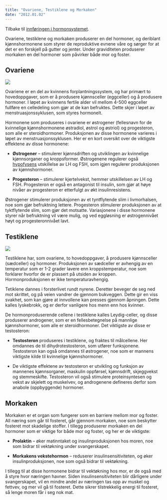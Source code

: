 ```yaml
---
title: "Ovariene, Testiklene og Morkaken"
date: "2012.01.02"
---
```


Tilbake til [innføringen i hormonsystemet](../../hormonsystemet.qmd "En innføring i hormonsystemet").

Ovariene, testiklene og morkaken produserer en del hormoner, og deriblant kjønnshormonene som styrer de reproduktive evnene våre og sørger for at det er en forskjell på gutter og jenter. Under graviditeten produserer morkaken en del hormoner som påvirker både mor og foster.

## Ovariene

![](images/clipboard-3412821288.png)

Ovariene er en del av kvinnens forplantningssystem, og har primært to hovedoppgaver, som er å produsere kjønnsceller (eggceller) og å produsere hormoner. I løpet av kvinnens fertile alder vil mellom 4-500 eggceller fullføre en celledeling som gjør at de kan befruktes. Dette skjer i løpet av menstruasjonssyklusen, som styres hormonelt.

Hormonene som produseres i ovariene er østrogener (fellesnavn for de kvinnelige kjønnshormonene østradiol, østrol og østriol) og progesteron, som alle er steroidhormoner. Produksjonen av disse hormonene varieres i løpet av menstruasjonssyklusen. Her er en kort oversikt over de viktigste effektene av disse hormonene:

-   **Østrogener** – stimulerer kjønnsdriften og utviklingen av kvinnelige kjønnsorganer og kroppsformer. Østrogenene regulerer også [hypofysens](hypotalamus-hypofyse-binyrene.qmd) utskillelse av LH og FSH, som igjen regulerer produksjonen av kjønnshormoner.

-   **Progesteron** – stimulerer kjertelvekst, hemmer utskillelsen av LH og FSH. Progesteron er også en antagonist til insulin, som gjør at høye nivåer av progesteron er etterfulgt av økt insulinresistens.

Østrogener stimulerer produksjonen av et tyntflytende slim i livmorhalsen, noe som gjør befruktning lettere. Progesteron stimulerer produksjonen av at tyktflytende slim, som gjør det motsatte. Variasjonene i disse hormonene styrer når befruktning vil være mulig, og ved eggløsning er østrogennivået høyt og progesteronnivået lavt.

## Testiklene

![](images/clipboard-889618729.png)

Testiklene har, som ovariene, to hovedoppgaver, å produsere kjønnsceller (sædceller) og hormoner. Produksjonen av sædceller er avhengig av en temperatur som er 1-2 grader lavere enn kroppstemperatur, noe som forklarer hvorfor de er plassert på utsiden av kroppen. Hormonproduksjonen er ikke temperaturavhengig.

Tetiklene dannes i forsterlivet rundt nyrene. Deretter beveger de seg ned mot skrittet, og på veien vandrer de gjennom bukveggen. Dette gir en viss svakhet, som kan gjøre at innvollene kan presses gjennom åpningen. Dette kalles lyskebrokk, og er derfor vanligere hos menn enn hos kvinner.

De hormonproduserende cellene i testiklene kalles Leydig-celler, og disse produserer androgener, som er en fellesbetegnelse på mannlige kjønnshormoner, som alle er steroidhormoner. Det viktigste av disse er testosteron:

-   **Testosteron** produseres i testiklene, og fraktes til målcellene. Her omdannes de til dihydrotestosteron, som utfører funksjonene. Testosteron kan også omdannes til østrogener, noe som er mannens viktigste kilde til kvinnelige kjønnshormoner.

-   De viktigste effektene av testosteron er utvikling og funksjon av mannenes kjønnsorganer, maskulin oppførsel, kjønnsdrift, skjeggvekst og stemmeskifte. Testosteron vil også stimulere proteinsyntesen og vekst av skjelett og muskelvev, og androgenene defineres derfor som anabole (oppbyggende) hormoner.

## Morkaken

Morkaken er et organ som fungerer som en barriere mellom mor og foster. All næring som går til fosteret, går gjennom morkaken, noe som beskytter fosteret mot skadelige stoffer. I tillegg produserer morkaken en del hormoner som er viktige for både mor og foster, og her er de viktigste:

-   **Prolaktin** – øker matinntaket og insulinproduksjonen hos moren, noe som bidrar til vektøkning under svangerskapet.

-   **Morkakens vekstehormon** – reduserer insulinsensitiviteten, og øker insulinproduksjonen, noe som også bidrar til vektøkning.

I tillegg til at disse hormonene bidrar til vektøkning hos mor, er de også med å styre hvor næringen havner. Siden insulinsensitiviteten blir dårligere under svangerskapet, vil en mindre andel av næringen tas opp av muskel og fettvev, og mer vil gå til fosteret. Dette sikrer tilstrekkelig energi til fosteret, så lenge moren får i seg nok mat.
